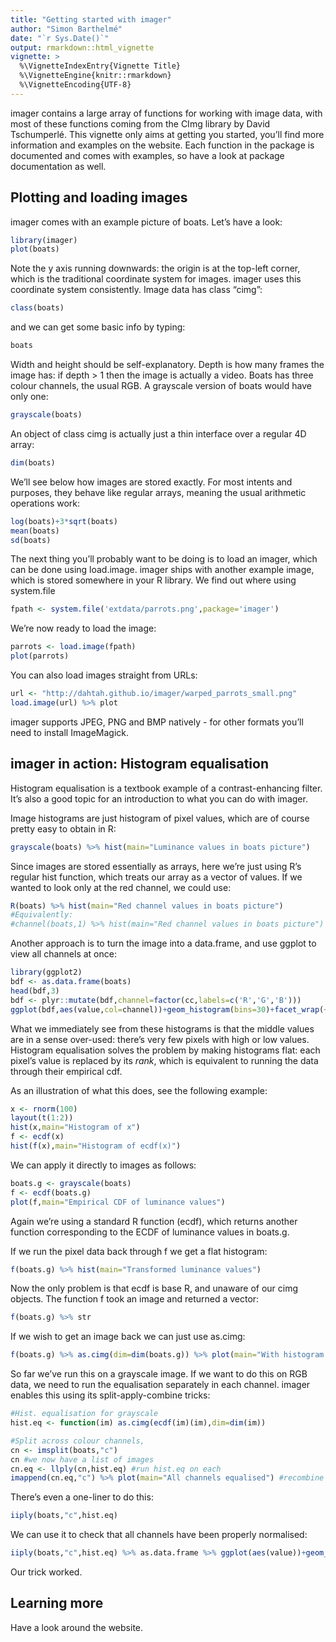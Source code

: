 ```yaml
---
title: "Getting started with imager"
author: "Simon Barthelmé"
date: "`r Sys.Date()`"
output: rmarkdown::html_vignette
vignette: >
  %\VignetteIndexEntry{Vignette Title}
  %\VignetteEngine{knitr::rmarkdown}
  %\VignetteEncoding{UTF-8}
---
```


imager contains a large array of functions for working with image data, with most of these functions coming from the CImg library by David Tschumperlé. This vignette only aims at getting you started, you'll find more information and examples on the website. Each function in the package is documented and comes with examples, so have a look at package documentation as well.

## Plotting and loading images

imager comes with an example picture of boats. Let's have a look:

```r
library(imager)
plot(boats)
```

Note the y axis running downwards: the origin is at the top-left corner, which is the traditional coordinate system for images. imager uses this coordinate system consistently. Image data has class "cimg":

```r
class(boats)
```

and we can get some basic info by typing: 

```r
boats
```

Width and height should be self-explanatory. Depth is how many frames the image has: if depth > 1 then the image is actually a video. Boats has three colour channels, the usual RGB. A grayscale version of boats would have only one:

```r
grayscale(boats)
```

An object of class cimg is actually just a thin interface over a regular 4D array:

```r
dim(boats)
```

We'll see below how images are stored exactly. For most intents and purposes, they behave like regular arrays, meaning the usual arithmetic operations work:

```r
log(boats)+3*sqrt(boats)
mean(boats)
sd(boats)
```

The next thing you'll probably want to be doing is to load an imager, which can be done using load.image. imager ships with another example image, which is stored somewhere in your R library. We find out where using system.file

```r
fpath <- system.file('extdata/parrots.png',package='imager')
```

We're now ready to load the image:

```r
parrots <- load.image(fpath)
plot(parrots)
```

You can also load images straight from URLs:

```r
url <- "http://dahtah.github.io/imager/warped_parrots_small.png"
load.image(url) %>% plot
```

imager supports JPEG, PNG and BMP natively - for other formats you'll need to install ImageMagick. 

## imager in action: Histogram equalisation

Histogram equalisation is a textbook example of a contrast-enhancing filter. It's also a good topic for an introduction to what you can do with imager.

Image histograms are just histogram of pixel values, which are of course pretty easy to obtain in R: 

```r
grayscale(boats) %>% hist(main="Luminance values in boats picture")
```

Since images are stored essentially as arrays, here we're just using R's regular hist function, which treats our array as a vector of values. If we wanted to look only at the red channel, we could use:

```r
R(boats) %>% hist(main="Red channel values in boats picture")
#Equivalently:
#channel(boats,1) %>% hist(main="Red channel values in boats picture")
```

Another approach is to turn the image into a data.frame, and use ggplot to view all channels at once:

```r
library(ggplot2)
bdf <- as.data.frame(boats)
head(bdf,3)
bdf <- plyr::mutate(bdf,channel=factor(cc,labels=c('R','G','B')))
ggplot(bdf,aes(value,col=channel))+geom_histogram(bins=30)+facet_wrap(~ channel)
```

What we immediately see from these histograms is that the middle values are in a sense over-used: there's very few pixels with high or low values. Histogram equalisation solves the problem by making histograms flat: each pixel's value is replaced by its *rank*, which is equivalent to running the data through their empirical cdf.

As an illustration of what this does, see the following example:

```r
x <- rnorm(100)
layout(t(1:2))
hist(x,main="Histogram of x")
f <- ecdf(x)
hist(f(x),main="Histogram of ecdf(x)")

```

We can apply it directly to images as follows: 

```r
boats.g <- grayscale(boats)
f <- ecdf(boats.g)
plot(f,main="Empirical CDF of luminance values")
```

Again we're using a standard R function (ecdf), which returns another function corresponding to the ECDF of luminance values in boats.g. 

If we run the pixel data back through f we get a flat histogram:

```r
f(boats.g) %>% hist(main="Transformed luminance values")
```

Now the only problem is that ecdf is base R, and unaware of our cimg objects. The function f took an image and returned a vector:

```r
f(boats.g) %>% str
```

If we wish to get an image back we can just use as.cimg:

```r
f(boats.g) %>% as.cimg(dim=dim(boats.g)) %>% plot(main="With histogram equalisation")
```

So far we've run this on a grayscale image. If we want to do this on RGB data, we need to run the equalisation separately in each channel. imager enables this using its split-apply-combine tricks:

```r
#Hist. equalisation for grayscale
hist.eq <- function(im) as.cimg(ecdf(im)(im),dim=dim(im))

#Split across colour channels, 
cn <- imsplit(boats,"c")
cn #we now have a list of images
cn.eq <- llply(cn,hist.eq) #run hist.eq on each
imappend(cn.eq,"c") %>% plot(main="All channels equalised") #recombine and plot
```

There's even a one-liner to do this:

```r
iiply(boats,"c",hist.eq) 
```

We can use it to check that all channels have been properly normalised:

```r
iiply(boats,"c",hist.eq) %>% as.data.frame %>% ggplot(aes(value))+geom_histogram(bins=30)+facet_wrap(~ cc)
```

Our trick worked. 

## Learning more

Have a look around the website. 
